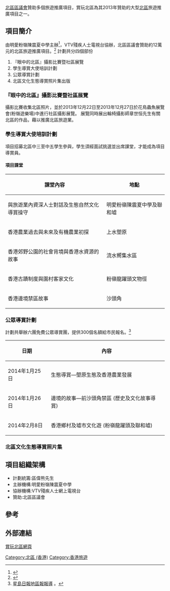 [[北區區議會|北區區議會]]贊助多個旅遊推廣項目，賞玩北區為其2013年贊助的大型[[北區_(香港)|北區]]旅遊推廣項目之一。

{{Infobox recurring event
|Title=
|English= <!-- 活動英文正式名稱 -->
|Type=Area
|Image=(*)
|imagesize=賞玩北區
|caption=旅遊推廣及導賞培訓計劃
|Nickname=賞玩北區
|Official=賞玩北區旅遊推廣大使訓練暨公眾導賞計劃
|Old=
|date= <!--2013年11月至2014年2月 -->
|Initial= <!--第一次舉辦的期間-->
|Place=
|organized=明愛粉嶺陳震夏中學
|patron=VTV殘疾人士電視台
|sponsor=[[北區區議會|北區區議會]]
|URL= (http://www.cfs.edu.hk/ntourism)
}}

== 項目簡介 ==
由明愛粉嶺陳震夏中學主辦<ref name="頭條">{{Cite web |url=http://news.stheadline.com/dailynews/content_hk/2014/01/10/270058.asp |title=頭條日報報導 |access-date=2014-01-13 |archive-date=2015-04-07 |archive-url=https://web.archive.org/web/20150407002818/http://news.stheadline.com/dailynews/content_hk/2014/01/10/270058.asp |dead-url=no }}</ref>，VTV殘疾人士電視台協辦，北區區議會贊助約12萬元的北區旅遊推廣項目。<ref name="區議會">{{Cite web |url=http://www.districtcouncils.gov.hk/north/doc/tc/committee_meetings_minutes/dmweic/dmweic_2012-2015_minutes_12_ch.pdf |title=區議會委員會會議第55點 |access-date=2014-01-26 |archive-date=2014-02-03 |archive-url=https://web.archive.org/web/20140203181917/http://www.districtcouncils.gov.hk/north/doc/tc/committee_meetings_minutes/dmweic/dmweic_2012-2015_minutes_12_ch.pdf |dead-url=no }}</ref>
計劃共分四個部份
# 『眼中的北區』攝影比賽暨社區展覽
# 學生導賞大使培訓計劃
# 公眾導賞計劃
# 北區文化生態導賞照片集出版
=== 『眼中的北區』攝影比賽暨社區展覽 ===
攝影比賽收集北區照片，並於2013年12月22日至2013年12月27日於花鳥蟲魚展覽會(粉嶺遊樂場)中進行社區攝影展覽。
展覽同時展出輪椅攝影師章世恒先生有關北區的作品，藉以推廣北區旅遊業。
=== 學生導賞大使培訓計劃 ===
項目招募北區中三至中五學生參與，學生須經面試挑選並出席課堂，才能成為項目導賞員。
==== 項目課堂 ====
{| class="wikitable"
|-
! 課堂內容 !! 地點
|-
| 與旅遊業內資深人士對話及生態自然文化導賞操守 || 明愛粉嶺陳震夏中學及聯和墟
|-
| 香港農業過去與未來及有機農業初探 || 上水塱原
|-
| 香港郊野公園的社會背境與香港水資源的故事 || 流水嚮集水區
|-
| 香港古蹟制度與圍村客家文化 || 粉嶺龍躍頭文物徑
|-
| 香港邊境禁區故事 || 沙頭角
|}

=== 公眾導賞計劃 ===
計劃共舉辦六團免費公眾導賞團，提供300個名額給市民報名。<ref name="報導">[http://dp.stheadline.com/weeklypdf/0908_main.php?date=2014-01-03&l=L4 星島日報地區報報導] {{Wayback|url=http://dp.stheadline.com/weeklypdf/0908_main.php?date=2014-01-03&l=L4 |date=20140103195901 }}。</ref>
{| class="wikitable"
|-
! 日期 !! 內容
|-
| 2014年1月25日 || 生態導賞—塱原生態及香港農業發展
|-
| 2014年1月26日 || 邊境的故事—前沙頭角禁區 (歷史及文化故事導賞)
|-
| 2014年2月8日 || 香港鄉村及墟市文化遊 (粉嶺龍躍頭及聯和墟)
|}

=== 北區文化生態導賞照片集 ===

== 項目組織架構 ==
* 計劃統籌:區偉熊先生
* 主辦機構:明愛粉嶺陳震夏中學
* 協辦機構:VTV殘疾人士網上電視台
* 贊助:北區區議會

== 參考 ==
<references />

== 外部連結 ==
[https://web.archive.org/web/20131231015315/http://www.cfs.edu.hk/ntourism/ 賞玩北區網頁]
<references />

[[Category:北區_(香港)|Category:北區 (香港)]]
[[Category:香港旅遊|Category:香港旅遊]]